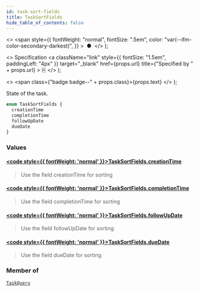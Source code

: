 ```yaml
---
id: task-sort-fields
title: TaskSortFields
hide_table_of_contents: false
---
```


  <>
    <span
      style={{
        fontWeight: "normal",
        fontSize: ".5em",
        color: "var(--ifm-color-secondary-darkest)",
      }}
    >
      &nbsp;●&nbsp;
    </span>
  </>
);

  <>
    Specification
    <a
      className="link"
      style={{ fontSize: "1.5em", paddingLeft: "4px" }}
      target="_blank"
      href={props.url}
      title={"Specified by " + props.url}
    >
      ⎘
    </a>
  </>
);

  <>
    <span class={"badge badge--" + props.class}>{props.text}</span>
  </>
);

State of the task.

```graphql
enum TaskSortFields {
  creationTime
  completionTime
  followUpDate
  dueDate
}
```

### Values

#### [<code style={{ fontWeight: 'normal' }}>TaskSortFields.<b>creationTime</b></code>](#)

> Use the field creationTime for sorting

#### [<code style={{ fontWeight: 'normal' }}>TaskSortFields.<b>completionTime</b></code>](#)

> Use the field completionTime for sorting

#### [<code style={{ fontWeight: 'normal' }}>TaskSortFields.<b>followUpDate</b></code>](#)

> Use the field followUpDate for sorting

#### [<code style={{ fontWeight: 'normal' }}>TaskSortFields.<b>dueDate</b></code>](#)

> Use the field dueDate for sorting

### Member of

[`TaskQuery`](/docs/apis-clients/tasklist-api/inputs/task-query) <Badge class="secondary" text="input"/>
